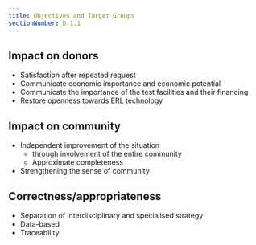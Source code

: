 ```yaml
---
title: Objectives and Target Groups
sectionNumber: D.1.1
---
```


## Impact on donors

- Satisfaction after repeated request
- Communicate economic importance and economic potential
- Communicate the importance of the test facilities and their financing
- Restore openness towards ERL technology

## Impact on community

- Independent improvement of the situation
  - through involvement of the entire community
  - Approximate completeness
- Strengthening the sense of community

## Correctness/appropriateness

- Separation of interdisciplinary and specialised strategy
- Data-based
- Traceability

